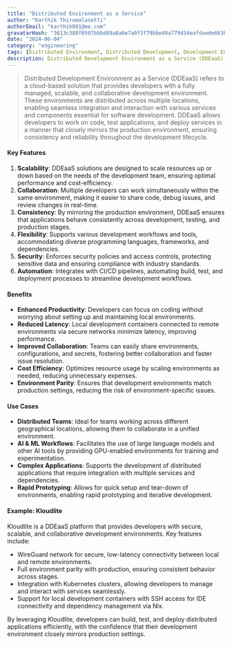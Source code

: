 ```yaml
---
title: "Distributed Environment as a Service"
author: "Karthik Thirumalasetti"
authorEmail: "karthik001@me.com"
gravatarHash: "3613c388f0507bbbd89a8a6e7a0f3f79bbe49a779d34eafdaede663b3f2a2542"
date: "2024-06-04"
category: "engineering"
tags: [Distributed Environment, Distributed Development, Development Environments]
description: Distributed Development Environment as a Service (DDEaaS) refers to a cloud-based solution that provides developers with a fully managed, scalable, and collaborative development environment. These environments are distributed across multiple locations, enabling seamless integration and interaction with various services and components essential for software development. DDEaaS allows developers to work on code, test applications, and deploy services in a manner that closely mirrors the production environment, ensuring consistency and reliability throughout the development lifecycle.
---
```


> Distributed Development Environment as a Service (DDEaaS) refers to a cloud-based solution that provides developers with a fully managed, scalable, and collaborative development environment. These environments are distributed across multiple locations, enabling seamless integration and interaction with various services and components essential for software development. DDEaaS allows developers to work on code, test applications, and deploy services in a manner that closely mirrors the production environment, ensuring consistency and reliability throughout the development lifecycle.

#### Key Features

1. **Scalability**: DDEaaS solutions are designed to scale resources up or down based on the needs of the development team, ensuring optimal performance and cost-efficiency.
2. **Collaboration**: Multiple developers can work simultaneously within the same environment, making it easier to share code, debug issues, and review changes in real-time.
3. **Consistency**: By mirroring the production environment, DDEaaS ensures that applications behave consistently across development, testing, and production stages.
4. **Flexibility**: Supports various development workflows and tools, accommodating diverse programming languages, frameworks, and dependencies.
5. **Security**: Enforces security policies and access controls, protecting sensitive data and ensuring compliance with industry standards.
6. **Automation**: Integrates with CI/CD pipelines, automating build, test, and deployment processes to streamline development workflows.

#### Benefits

- **Enhanced Productivity**: Developers can focus on coding without worrying about setting up and maintaining local environments.
- **Reduced Latency**: Local development containers connected to remote environments via secure networks minimize latency, improving performance.
- **Improved Collaboration**: Teams can easily share environments, configurations, and secrets, fostering better collaboration and faster issue resolution.
- **Cost Efficiency**: Optimizes resource usage by scaling environments as needed, reducing unnecessary expenses.
- **Environment Parity**: Ensures that development environments match production settings, reducing the risk of environment-specific issues.

#### Use Cases

- **Distributed Teams**: Ideal for teams working across different geographical locations, allowing them to collaborate in a unified environment.
- **AI & ML Workflows**: Facilitates the use of large language models and other AI tools by providing GPU-enabled environments for training and experimentation.
- **Complex Applications**: Supports the development of distributed applications that require integration with multiple services and dependencies.
- **Rapid Prototyping**: Allows for quick setup and tear-down of environments, enabling rapid prototyping and iterative development.

#### Example: Kloudlite

Kloudlite is a DDEaaS platform that provides developers with secure, scalable, and collaborative development environments. Key features include:
- WireGuard network for secure, low-latency connectivity between local and remote environments.
- Full environment parity with production, ensuring consistent behavior across stages.
- Integration with Kubernetes clusters, allowing developers to manage and interact with services seamlessly.
- Support for local development containers with SSH access for IDE connectivity and dependency management via Nix.

By leveraging Kloudlite, developers can build, test, and deploy distributed applications efficiently, with the confidence that their development environment closely mirrors production settings.
